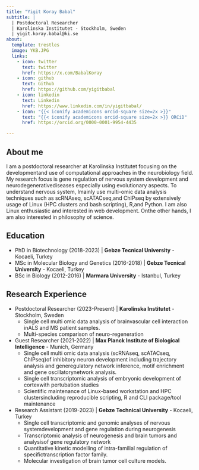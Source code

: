 ```yaml
---
title: "Yigit Koray Babal"
subtitle: |
  | Postdoctoral Researcher
  | Karolinska Institutet - Stockholm, Sweden
  | yigit.koray.babal@ki.se
about:
  template: trestles
  image: YKB.JPG
  links:
    - icon: twitter
      text: twitter
      href: https://x.com/BabalKoray
    - icon: github
      text: Github
      href: https://github.com/yigitbabal
    - icon: linkedin
      text: Linkedin
      href: https://www.linkedin.com/in/yigitbabal/
    - icon: "{{< iconify academicons orcid-square size=2x >}}"
      text: "{{< iconify academicons orcid-square size=2x >}} ORCiD"
      href: https://orcid.org/0000-0001-9954-4435

---
```


## About me

I am a postdoctoral researcher at Karolinska Institutet focusing on the developmentand use of computational approaches in the neurobiology field. My research focus is gene regulation of nervous system development and neurodegenerativediseases especially using evolutionary aspects. To understand nervous system, Imainly use multi-omic data analysis techniques such as scRNAseq, scATACseq,and ChIPseq by extensively usage of Linux (HPC clusters and bash scripting), R,and Python. I am also Linux enthusiastic and interested in web development. Onthe other hands, I am also interested in philosophy of science.


## Education

- PhD in Biotechnology (2018-2023) | **Gebze Tecnical University** - Kocaeli, Turkey
- MSc in Molecular Biology and Genetics (2016-2018) | **Gebze Tecnical University** - Kocaeli, Turkey
- BSc in Biology (2012-2016) | **Marmara University** - Istanbul, Turkey

## Research Experience

- Postdoctoral Researcher (2023-Present) | **Karolinska Institutet** - Stockholm, Sweden
  - Single cell multi omic data analysis of brainvascular cell interaction inALS and MS patient samples.
  - Multi-species comparison of neuro-regeneration
- Guest Researcher (2021-2022) | **Max Planck Institute of Biological Intelligence** - Munich, Germany
  - Single cell multi omic data analysis (scRNAseq, scATACseq, ChIPseq)of inhibitory neuron development including trajectory analysis and generegulatory network inference, motif enrichment and gene oscillatorynetwork analysis.
  - Single cell transcriptomic analysis of embryonic development of cortexwith pertubation studies
  - Scientific maintenance of Linux-based workstation and HPC clustersincluding reproducible scripting, R and CLI package/tool maintenance
- Research Assistant (2019-2023) | **Gebze Technical University** - Kocaeli, Turkey
  - Single cell transcriptomic and genomic analyses of nervous systemdevelopment and gene regulation during neurogenesis
  - Transcriptomic analysis of neurogenesis and brain tumors and analysisof gene regulatory network
  - Quantitative kinetic modelling of intra-familial regulation of specifictranscription factor family.
  - Molecular investigation of brain tumor cell culture models.